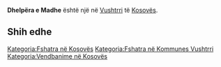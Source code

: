 {{Fshat në 
 | Emri                = Dhelpëra e Madhe
 | EmriAlt                = 
 | NAME_SHORT_FORM=      
 | NAME_GENERIC=      
 | NAME_SORT_NAME_RO=      DHELPERAEMADHE
 | FULL_NAME_RO = Dhelpëra e Madhe
 | FULL_NAME_ND_RO=Dhelpera e Madhe
 | SORT_NAME_RG=DHELPERAEMADHE
 | FULL_NAME_RG=Dhelpëra e Madhe
 | FULL_NAME_ND_RG=Dhelpera e Madhe
 | SRP_NAME_SHORT_FORM=      
 | SRP_NAME_GENERIC=      
 | SRP_NAME_SORT_NAME_RO=      
 | SRP_FULL_NAME_RO = 
 | SRP_FULL_NAME_ND_RO=
 | SRP_SORT_NAME_RG=
 | SRP_FULL_NAME_RG=
 | SRP_FULL_NAME_ND_RG=
 | Emri (Rasa dhanore) = 
 | Figura              = 
 | Shteti              = Kosovo
 | Komuna              = Vushtrri
 | Kodi postar         = 
 | Sipërfaqja          = 

 | Popullsia           = 

 | Regj. i popullsisë  = 
 | Dend. e popullsisë  = 
 | Faqja zyrtare       = 
 <!--- Koordinatat ----> 
 | Gjerësia            = 42.919378
 | Gjatësia            = 20.997605
 | Lartësia            = 
}}
'''Dhelpëra e Madhe''' është një [[]] në [[Vushtrri]] të [[Kosovës]].

<!-- == Gjeografia == -->
<!-- == Historia == -->
<!-- == Demografia == -->
== Shih edhe ==
{{Komuna Vushtrri}}
{{Kosovo-Administrata-Cung}}

[[Kategoria:Fshatra në Kosovës]]
[[Kategoria:Fshatra në Kommunes Vushtrri]]
[[Kategoria:Vendbanime në Kosovës]]